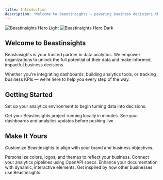 ```yaml
---
title: Introduction
description: "Welcome to Beastinsights — powering business decisions through data"
---
```


<img
  className="block dark:hidden"
  src="/images/hero-light.png"
  alt="Beastinsights Hero Light"
/>
<img
  className="hidden dark:block"
  src="/images/hero-dark.png"
  alt="Beastinsights Hero Dark"
/>

## Welcome to Beastinsights

Beastinsights is your trusted partner in data analytics. We empower organizations to unlock the full potential of their data and make informed, impactful business decisions.

Whether you're integrating dashboards, building analytics tools, or tracking business KPIs — we’re here to help you every step of the way.

## Getting Started

Set up your analytics environment to begin turning data into decisions.

<CardGroup cols={2}>
  <Card
    title="Set Up Locally"
    icon="pen-to-square"
    href="https://mintlify.com/docs/quickstart"
  >
    Get your Beastinsights project running locally in minutes.
  </Card>
  <Card
    title="Preview Your Work"
    icon="image"
    href="https://mintlify.com/docs/development"
  >
    See your dashboards and analytics updates before pushing live.
  </Card>
</CardGroup>

## Make It Yours

Customize Beastinsights to align with your brand and business objectives.

<CardGroup cols={2}>
  <Card
    title="Brand Customization"
    icon="palette"
    href="https://mintlify.com/docs/settings/global"
  >
    Personalize colors, logos, and themes to reflect your business.
  </Card>
  <Card
    title="Data API Integration"
    icon="code"
    href="https://mintlify.com/docs/api-playground/openapi"
  >
    Connect your analytics pipelines using OpenAPI specs.
  </Card>
  <Card
    title="Interactive Components"
    icon="screwdriver-wrench"
    href="https://mintlify.com/docs/content/components/accordions"
  >
    Enhance your documentation with dynamic, interactive elements.
  </Card>
  <Card
    title="Explore Examples"
    icon="stars"
    href="https://mintlify.com/customers"
  >
    Get inspired by how other businesses use Beastinsights.
  </Card>
</CardGroup>

